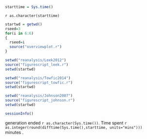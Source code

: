 

```r
starttime = Sys.time()
```
`r as.character(starttime)`


```r
startwd = getwd()
rseed=3
for(i in 6:6)
{
  rseed=i
  source("overviewplot.r")
}

setwd("reanalysis/Leek2012")
source("figurescript_leek.r")
setwd(startwd)

setwd("reanalysis/Towfic2014")
source("figurescript_towfic.r")
setwd(startwd)

setwd("reanalysis/Johnson2007")
source("figurescript_johnson.r")
setwd(startwd)
```

```r
sessionInfo()
```

generation ended `r as.character(Sys.time())`. Time spent `r  as.integer(round(difftime(Sys.time(),starttime, units="mins")))` minutes .







